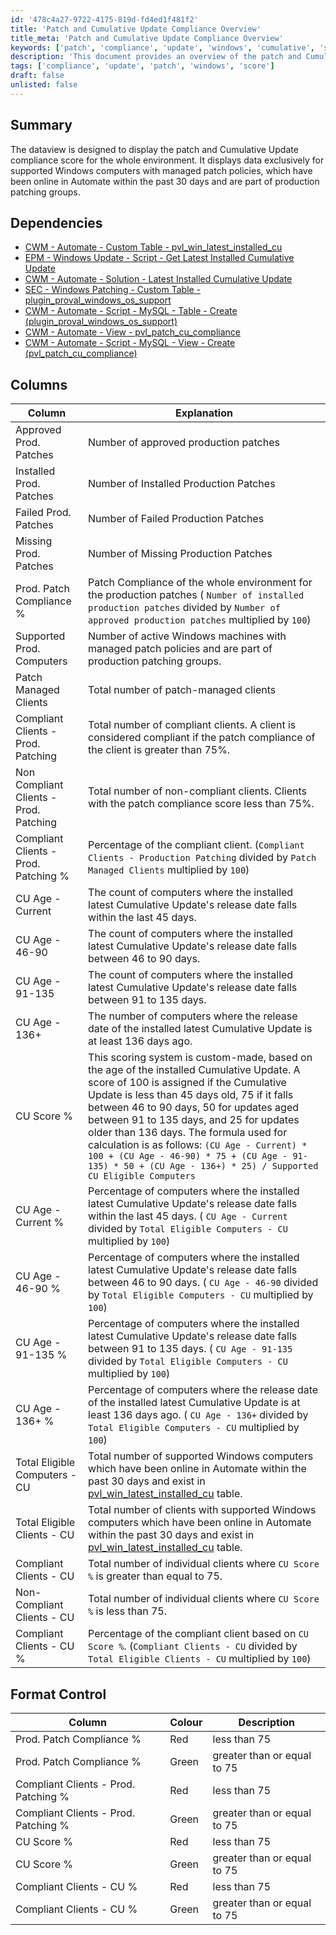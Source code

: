 ```yaml
---
id: '478c4a27-9722-4175-819d-fd4ed1f481f2'
title: 'Patch and Cumulative Update Compliance Overview'
title_meta: 'Patch and Cumulative Update Compliance Overview'
keywords: ['patch', 'compliance', 'update', 'windows', 'cumulative', 'score']
description: 'This document provides an overview of the patch and Cumulative Update compliance score for supported Windows computers in the environment, detailing the compliance metrics, dependencies, and scoring system used to assess the patch management effectiveness.'
tags: ['compliance', 'update', 'patch', 'windows', 'score']
draft: false
unlisted: false
---
```

## Summary

The dataview is designed to display the patch and Cumulative Update compliance score for the whole environment. It displays data exclusively for supported Windows computers with managed patch policies, which have been online in Automate within the past 30 days and are part of production patching groups.

## Dependencies

- [CWM - Automate - Custom Table - pvl_win_latest_installed_cu](https://proval.itglue.com/DOC-5078775-12929648)
- [EPM - Windows Update - Script - Get Latest Installed Cumulative Update](https://proval.itglue.com/DOC-5078775-12849478)
- [CWM - Automate - Solution - Latest Installed Cumulative Update](https://proval.itglue.com/DOC-5078775-12850104)
- [SEC - Windows Patching - Custom Table - plugin_proval_windows_os_support](https://proval.itglue.com/DOC-5078775-7780690)
- [CWM - Automate - Script - MySQL - Table - Create (plugin_proval_windows_os_support)](https://proval.itglue.com/DOC-5078775-11564131)
- [CWM - Automate - View - pvl_patch_cu_compliance](https://proval.itglue.com/DOC-5078775-15390697)
- [CWM - Automate - Script - MySQL - View - Create (pvl_patch_cu_compliance)](https://proval.itglue.com/DOC-5078775-15392208)

## Columns

| Column                               | Explanation                                                                                                                                                       |
|--------------------------------------|-------------------------------------------------------------------------------------------------------------------------------------------------------------------|
| Approved Prod. Patches               | Number of approved production patches                                                                                                                            |
| Installed Prod. Patches              | Number of Installed Production Patches                                                                                                                           |
| Failed Prod. Patches                 | Number of Failed Production Patches                                                                                                                                 |
| Missing Prod. Patches                | Number of Missing Production Patches                                                                                                                                 |
| Prod. Patch Compliance %             | Patch Compliance of the whole environment for the production patches ( `Number of installed production patches` divided by `Number of approved production patches` multiplied by `100`) |
| Supported Prod. Computers            | Number of active Windows machines with managed patch policies and are part of production patching groups.                                                          |
| Patch Managed Clients                | Total number of patch-managed clients                                                                                                                                 |
| Compliant Clients - Prod. Patching   | Total number of compliant clients. A client is considered compliant if the patch compliance of the client is greater than 75%.                                      |
| Non Compliant Clients - Prod. Patching| Total number of non-compliant clients. Clients with the patch compliance score less than 75%.                                                                       |
| Compliant Clients - Prod. Patching % | Percentage of the compliant client. (`Compliant Clients - Production Patching` divided by `Patch Managed Clients` multiplied by `100`)                              |
| CU Age - Current                     | The count of computers where the installed latest Cumulative Update's release date falls within the last 45 days.                                                |
| CU Age - 46-90                       | The count of computers where the installed latest Cumulative Update's release date falls between 46 to 90 days.                                                  |
| CU Age - 91-135                      | The count of computers where the installed latest Cumulative Update's release date falls between 91 to 135 days.                                                 |
| CU Age - 136+                        | The number of computers where the release date of the installed latest Cumulative Update is at least 136 days ago.                                               |
| CU Score %                           | This scoring system is custom-made, based on the age of the installed Cumulative Update. A score of 100 is assigned if the Cumulative Update is less than 45 days old, 75 if it falls between 46 to 90 days, 50 for updates aged between 91 to 135 days, and 25 for updates older than 136 days. The formula used for calculation is as follows: `(CU Age - Current) * 100 + (CU Age - 46-90) * 75 + (CU Age - 91-135) * 50 + (CU Age - 136+) * 25) / Supported CU Eligible Computers` |
| CU Age - Current %                  | Percentage of computers where the installed latest Cumulative Update's release date falls within the last 45 days. ( `CU Age - Current` divided by `Total Eligible Computers - CU` multiplied by `100`) |
| CU Age - 46-90 %                    | Percentage of computers where the installed latest Cumulative Update's release date falls between 46 to 90 days. ( `CU Age - 46-90` divided by `Total Eligible Computers - CU` multiplied by `100`) |
| CU Age - 91-135 %                   | Percentage of computers where the installed latest Cumulative Update's release date falls between 91 to 135 days. ( `CU Age - 91-135` divided by `Total Eligible Computers - CU` multiplied by `100`) |
| CU Age - 136+ %                     | Percentage of computers where the release date of the installed latest Cumulative Update is at least 136 days ago. ( `CU Age - 136+` divided by `Total Eligible Computers - CU` multiplied by `100`) |
| Total Eligible Computers - CU        | Total number of supported Windows computers which have been online in Automate within the past 30 days and exist in [pvl_win_latest_installed_cu](https://proval.itglue.com/DOC-5078775-12929648) table. |
| Total Eligible Clients - CU          | Total number of clients with supported Windows computers which have been online in Automate within the past 30 days and exist in [pvl_win_latest_installed_cu](https://proval.itglue.com/DOC-5078775-12929648) table. |
| Compliant Clients - CU               | Total number of individual clients where `CU Score %` is greater than equal to 75.                                                                                 |
| Non-Compliant Clients - CU           | Total number of individual clients where `CU Score %` is less than 75.                                                                                             |
| Compliant Clients - CU %             | Percentage of the compliant client based on `CU Score %`. (`Compliant Clients - CU` divided by `Total Eligible Clients - CU` multiplied by `100`)                |

## Format Control

| Column                               | Colour | Description                          |
|--------------------------------------|--------|--------------------------------------|
| Prod. Patch Compliance %             | Red    | less than 75                         |
| Prod. Patch Compliance %             | Green  | greater than or equal to 75         |
| Compliant Clients - Prod. Patching % | Red    | less than 75                         |
| Compliant Clients - Prod. Patching % | Green  | greater than or equal to 75         |
| CU Score %                           | Red    | less than 75                         |
| CU Score %                           | Green  | greater than or equal to 75         |
| Compliant Clients - CU %             | Red    | less than 75                         |
| Compliant Clients - CU %             | Green  | greater than or equal to 75         |













